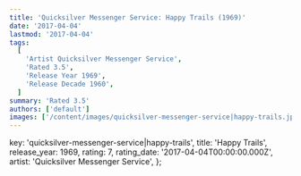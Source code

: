 ```yaml
---
title: 'Quicksilver Messenger Service: Happy Trails (1969)'
date: '2017-04-04'
lastmod: '2017-04-04'
tags:
  [
    'Artist Quicksilver Messenger Service',
    'Rated 3.5',
    'Release Year 1969',
    'Release Decade 1960',
  ]
summary: 'Rated 3.5'
authors: ['default']
images: ['/content/images/quicksilver-messenger-service|happy-trails.jpg']
---
```


  key: 'quicksilver-messenger-service|happy-trails',
  title: 'Happy Trails',
  release_year: 1969,
  rating: 7,
  rating_date: '2017-04-04T00:00:00.000Z',
  artist: 'Quicksilver Messenger Service',
};

<MusicRating data={data} />
